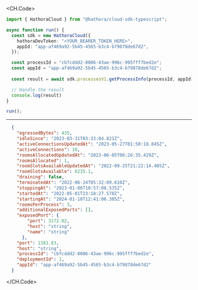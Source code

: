 
<CH.Code>
```typescript GetProcessInfo.ts
import { HathoraCloud } from "@hathora/cloud-sdk-typescript";

async function run() {
  const sdk = new HathoraCloud({
    hathoraDevToken: "<YOUR_BEARER_TOKEN_HERE>",
    appId: "app-af469a92-5b45-4565-b3c4-b79878de67d2",
  });

  const processId = "cbfcddd2-0006-43ae-996c-995fff7bed2e";
  const appId = "app-af469a92-5b45-4565-b3c4-b79878de67d2";
  
  const result = await sdk.processesV1.getProcessInfo(processId, appId);

  // Handle the result
  console.log(result)
}

run();
```
---

```json Example Response
  {
    "egressedBytes": 435,
    "idleSince": "2023-03-31T03:33:04.821Z",
    "activeConnectionsUpdatedAt": "2023-05-27T01:50:18.845Z",
    "activeConnections": 10,
    "roomsAllocatedUpdatedAt": "2023-06-05T06:26:35.429Z",
    "roomsAllocated": 1,
    "roomSlotsAvailableUpdatedAt": "2022-09-25T21:22:14.405Z",
    "roomSlotsAvailable": 6235.1,
    "draining": false,
    "terminatedAt": "2022-06-24T05:32:09.610Z",
    "stoppingAt": "2023-01-06T10:57:08.535Z",
    "startedAt": "2022-05-01T23:18:27.578Z",
    "startingAt": "2024-01-10T12:41:06.305Z",
    "roomsPerProcess": 3,
    "additionalExposedPorts": [],
    "exposedPort": {
        "port": 3172.02,
        "host": "string",
        "name": "string"
      },
    "port": 1381.83,
    "host": "string",
    "processId": "cbfcddd2-0006-43ae-996c-995fff7bed2e",
    "deploymentId": 1,
    "appId": "app-af469a92-5b45-4565-b3c4-b79878de67d2"
  }
```
</CH.Code>
